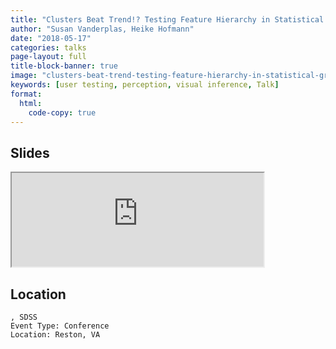 ```yaml
---
title: "Clusters Beat Trend!? Testing Feature Hierarchy in Statistical Graphics"
author: "Susan Vanderplas, Heike Hofmann"
date: "2018-05-17"
categories: talks
page-layout: full
title-block-banner: true
image: "clusters-beat-trend-testing-feature-hierarchy-in-statistical-graphics.png"
keywords: [user testing, perception, visual inference, Talk]
format:
  html:
    code-copy: true
---
```

 
## Slides

<iframe src='https://srvanderplas.github.io/Presentation-Archive/SDSS2018/FeatureHierarchy.html#clusters-beat-trend-testing-feature-hierarchy-in-statistical-graphics' height='auto' width='80%'>
                        </iframe>
## Location

    , SDSS
    Event Type: Conference
    Location: Reston, VA
